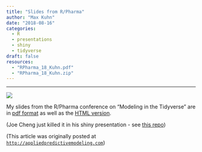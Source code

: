 ```yaml
---
title: "Slides from R/Pharma"
author: "Max Kuhn"
date: "2018-08-16"
categories:
  - R
  - presentations
  - shiny
  - tidyverse
draft: false
resources: 
  - "RPharma_18_Kuhn.pdf"
  - "RPharma_18_Kuhn.zip"
--- 
```


<hr>

![](tpost_lung.png){fig-align="center"}

My slides from the R/Pharma conference on "Modeling in the Tidyverse" are in [pdf format](RPharma_18_Kuhn.pdf) as well as the [HTML version](RPharma_18_Kuhn.zip). 

(Joe Cheng just killed it in his shiny presentation - see [this repo](https://github.com/jcheng5/rpharma-demo))

(This article was originally posted at [`http://appliedpredictivemodeling.com`](http://appliedpredictivemodeling.com/blog/rpharma18))
